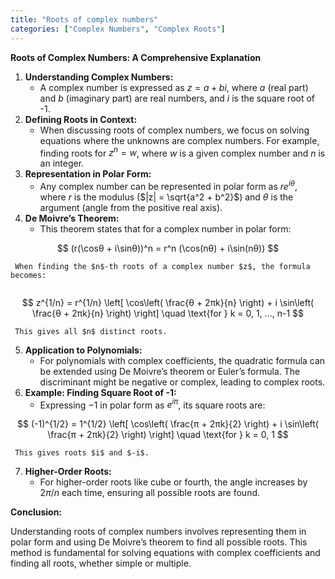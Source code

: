 ```yaml
---
title: "Roots of complex numbers"
categories: ["Complex Numbers", "Complex Roots"]
---
```




**Roots of Complex Numbers: A Comprehensive Explanation**

1. **Understanding Complex Numbers:**
   - A complex number is expressed as $z = a + bi$, where $a$ (real part) and $b$ (imaginary part) are real numbers, and $i$ is the square root of -1.

2. **Defining Roots in Context:**
   - When discussing roots of complex numbers, we focus on solving equations where the unknowns are complex numbers. For example, finding roots for $z^n = w$, where $w$ is a given complex number and $n$ is an integer.

3. **Representation in Polar Form:**
   - Any complex number can be represented in polar form as $re^{i\theta}$, where $r$ is the modulus ($|z| = \sqrt{a^2 + b^2}$) and $θ$ is the argument (angle from the positive real axis).

4. **De Moivre's Theorem:**
   - This theorem states that for a complex number in polar form:
     
$$
     (r(\cosθ + i\sinθ))^n = r^n (\cos(nθ) + i\sin(nθ))
     $$

     When finding the $n$-th roots of a complex number $z$, the formula becomes:
     
$$
     z^{1/n} = r^{1/n} \left[ \cos\left( \frac{θ + 2πk}{n} \right) + i \sin\left( \frac{θ + 2πk}{n} \right) \right] \quad \text{for } k = 0, 1, ..., n-1
     $$

     This gives all $n$ distinct roots.

5. **Application to Polynomials:**
   - For polynomials with complex coefficients, the quadratic formula can be extended using De Moivre's theorem or Euler's formula. The discriminant might be negative or complex, leading to complex roots.

6. **Example: Finding Square Root of -1:**
   - Expressing $-1$ in polar form as $e^{iπ}$, its square roots are:
     
$$
     (-1)^{1/2} = 1^{1/2} \left[ \cos\left( \frac{π + 2πk}{2} \right) + i \sin\left( \frac{π + 2πk}{2} \right) \right] \quad \text{for } k = 0, 1
     $$

     This gives roots $i$ and $-i$.

7. **Higher-Order Roots:**
   - For higher-order roots like cube or fourth, the angle increases by $2π/n$ each time, ensuring all possible roots are found.

**Conclusion:**

Understanding roots of complex numbers involves representing them in polar form and using De Moivre's theorem to find all possible roots. This method is fundamental for solving equations with complex coefficients and finding all roots, whether simple or multiple.

